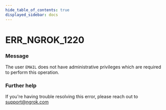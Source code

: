 ```yaml
---
hide_table_of_contents: true
displayed_sidebar: docs
---
```



# ERR_NGROK_1220

### Message

The user `EMAIL` does not have administrative privileges which are required to perform this operation.

### Further help

If you're having trouble resolving this error, please reach out to [support@ngrok.com](mailto:support@ngrok.com?subject=Help%20with%20ERR_NGROK_1220)

<ErrorDetails error="err_ngrok_1220" />
